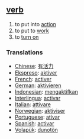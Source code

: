 == [[verb]] == 
# to put into [[action]] 
# to put to [[work]]
# to [[turn on]]

=== Translations === 
*[[Chinese]]: [[有活力]]
*[[Ekspreso]]: [[aktiver]]
*[[French]]: [[activer]] 
*[[German]]: [[aktivieren]] 
*[[Indonesian]]: [[aktif|mengaktifkan]] 
*[[Interlingua]]: [[activar]] 
*[[Italian]]: [[attivare]] 
*[[Norwegian]]: [[aktiviser]]
*[[Portuguese]]: [[ativar]] 
*[[Spanish]]: [[activar]] 
*[[Volapük]]: [[dunotön]]